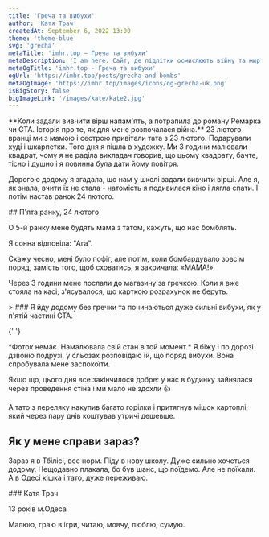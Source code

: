 ```yaml
---
title: 'Греча та вибухи'
author: 'Катя Трач'
createdAt: September 6, 2022 13:00
theme: 'theme-blue'
svg: 'grecha'
metaTitle: 'imhr.top — Греча та вибухи'
metaDescription: 'I am here. Сайт, де підлітки осмислюють війну та мир.'
metaOgTitle: 'imhr.top - Греча та вибухи'
ogUrl: 'https://imhr.top/posts/grecha-and-bombs'
metaOgImage: 'https://imhr.top/images/icons/og-grecha-uk.png'
isBigStory: false
bigImageLink: '/images/kate/kate2.jpg'
---
```


<Heading img="/images/kate/kate.jpg" photoLeft />

<Medium>
  **Коли задали вивчити вірш напам'ять, а потрапила до роману Ремарка чи GTA.
  Історія про те, як для мене розпочалася війна.**
</Medium>

<HorizontalPhoto src="/images/kate/kate-sasha.jpg" photoDescription='Ми з сестрою'>
  23 лютого вранці ми з мамою і сестрою привітали тата з 23 лютого. Подарували худі і шкарпетки. Того дня я пішла в художку. Ми 3 години малювали квадрат, чому я не раділа викладач говорив, що цьому квадрату, бачте, тісно і душно і я повинна була дати йому повітря.

Дорогою додому я згадала, що нам у школі задали вивчити вірші. Але я, як знала, вчити їх не стала - натомість я подивилася кіно і лягла спати. І потім настав ранок 24 лютого.

</HorizontalPhoto>

<Medium>
  ## П'ята ранку, 24 лютого

О 5-й ранку мене будять мама з татом, кажуть, що нас бомблять.

Я сонна відповіла: "Ага".

Скажу чесно, мені було пофіг, але потім, коли бомбардувало зовсім поряд, замість того, щоб сховатись, я закричала: «МАМА!»

Через 3 години мене послали до магазину за гречкою. Коли я вже стояла на касі, з'ясувалося, що карткою розрахунок не беруть.

</Medium>

<Large>
  > ### Я йду додому без гречки та починаються дуже сильні вибухи, як у п'ятій частині GTA.

{' '}

<PhotoAndText src="/images/kate/illustration.svg">
  *Фоток немає. Намалювала свій стан в той момент.*
</PhotoAndText>

</Large>

<Medium>
  Я біжу і по дорозі дзвоню подрузі, у сльозах розповідаю їй, що поряд вибухи. Вона спробувала мене заспокоїти.

Якщо що, цього дня все закінчилося добре: у нас в будинку зайнялася через проведення стіна і ми мало не здохли 👍

А тато з переляку накупив багато горілки і притягнув мішок картоплі, який через пару днів коштував утричі дешевше.

## Як у мене справи зараз?

Зараз я в Тбілісі, все норм. Піду в нову школу. Дуже сильно хочеться додому. Нещодавно плакала, бо був шанс, що поїдемо. Але не поїхали. А в Одесі кішка і тато, дуже переживаю.

</Medium>

<AuthorCard src='/images/kate/kate2.jpg'>
  ### Катя Трач

13 років м.Одеса

Малюю, граю в ігри, читаю, мовчу, люблю, сумую.

</AuthorCard>
